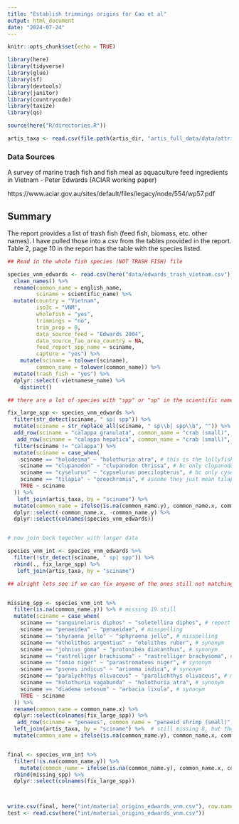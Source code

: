 ```yaml
---
title: "Establish trimmings origins for Cao et al"
output: html_document
date: "2024-07-24"
---
```



```r

knitr::opts_chunk$set(echo = TRUE)

library(here)
library(tidyverse)
library(glue)
library(sf)
library(devtools)
library(janitor)
library(countrycode)
library(taxize)
library(qs)

source(here("R/directories.R"))

artis_taxa <- read.csv(file.path(artis_dir, "artis_full_data/data/attribute tables/sciname.csv")) ## read in attribute table with common names

```

### Data Sources

A survey of marine trash fish and fish meal as aquaculture feed ingredients in Vietnam - Peter Edwards (ACIAR working paper)

https://www.aciar.gov.au/sites/default/files/legacy/node/554/wp57.pdf

## Summary

The report provides a list of trash fish (feed fish, biomass, etc. other names). I have pulled those into a csv from the tables provided in the report. Table 2, page 10 in the report has the table with the species listed. 


```r

## Read in the whole fish species (NOT TRASH FISH) file

species_vnm_edwards <- read.csv(here("data/edwards_trash_vietnam.csv")) %>%
  clean_names() %>%
  rename(common_name = english_name, 
         sciname = scientific_name) %>% 
  mutate(country = "Vietnam",
         iso3c = "VNM", 
         wholefish = "yes",
         trimmings = "no",
         trim_prop = 0,
         data_source_feed = "Edwards 2004",
         data_source_fao_area_country = NA,
         feed_report_spp_name = sciname,
         capture = "yes") %>%
    mutate(sciname = tolower(sciname),
         common_name = tolower(common_name)) %>%
  mutate(trash_fish = "yes") %>%
  dplyr::select(-vietnamese_name) %>%
    distinct() 

## there are a lot of species with "spp" or "sp" in the scientific names. Let's try to fix these to match the ARTIS taxa. Also there are some colloquial names used that I fix here. 

fix_large_spp <- species_vnm_edwards %>%
  filter(str_detect(sciname, " sp| spp")) %>%
  mutate(sciname = str_replace_all(sciname, " sp\\b| spp\\b", "")) %>%
  add_row(sciname = "calappa granulata", common_name = "crab (small)", type = "trashfish", country = "Vietnam", iso3c = "VNM", wholefish = "yes", trimmings = "no", trim_prop = 0, data_source_feed = "Edwards 2004", data_source_fao_area_country = NA, feed_report_spp_name = "Calappa sp", capture = "yes", trash_fish = "yes") %>% 
   add_row(sciname = "calappa hepatica", common_name = "crab (small)", type = "trashfish", country = "Vietnam", iso3c = "VNM", wholefish = "yes", trimmings = "no", trim_prop = 0, data_source_feed = "Edwards 2004", data_source_fao_area_country = NA, feed_report_spp_name = "Calappa sp", capture = "yes", trash_fish = "yes") %>% # add the only calappa species in ARTIS
  filter(sciname != "calappa") %>%
  mutate(sciname = case_when(
    sciname == "holodeima" ~ "holothuria atra", # this is the lollyfish in ARTIS
    sciname == "clupanodon" ~ "clupanodon thrissa", # bc only clupanodon genus in ARTIS
    sciname == "cyselurus" ~ "cypselurus poecilopterus", # bc only cyselurus genus in ARTIS
    sciname == "tilapia" ~ "oreochromis", # assume they just mean tilapia nei
    TRUE ~ sciname
  )) %>%
   left_join(artis_taxa, by = "sciname") %>%
  mutate(common_name = ifelse(is.na(common_name.y), common_name.x, common_name.y)) %>%
  dplyr::select(-common_name.x, -common_name.y) %>%
  dplyr::select(colnames(species_vnm_edwards))


# now join back together with larger data 

species_vnm_int <- species_vnm_edwards %>%
  filter(!str_detect(sciname, " sp| spp")) %>%
  rbind(., fix_large_spp) %>%
   left_join(artis_taxa, by = "sciname") 

## alright lets see if we can fix anyone of the ones still not matching to ARTIS


missing_spp <- species_vnm_int %>%
  filter(is.na(common_name.y)) %>% # missing 19 still 
  mutate(sciname = case_when(
    sciname == "sanguinolaris diphos" ~ "soletellina diphos", # report had wrong sciname for diphos sanguin
    sciname == "penaeidea" ~ "penaeidae", # misspelling
    sciname == "shyraena jello" ~ "sphyraena jello", # misspelling
    sciname == "otholithes argentius" ~ "otolithes ruber", # synonym
    sciname == "johnius goma" ~ "protonibea diacanthus", # synonym
    sciname == "rastrelliger brachisoma" ~ "rastrelliger brachysoma", # synonym
    sciname == "fomio niger" ~ "parastromateus niger", # synonym
    sciname == "psenes indicus" ~ "ariomma indica", # synonym 
    sciname == "paralychthys olivaceus" ~ "paralichthys olivaceus", # misspelling
    sciname == "holothuria vagabunda" ~ "holothuria atra", # synonym
    sciname == "diadema setosum" ~ "arbacia lixula", # synonym
    TRUE ~ sciname
  )) %>%
  rename(common_name = common_name.x) %>% 
  dplyr::select(colnames(fix_large_spp)) %>%
   add_row(sciname = "penaeus", common_name = "penaeid shrimp (small)", type = "trashfish", country = "Vietnam", iso3c = "VNM", wholefish = "yes", trimmings = "no", trim_prop = 0, data_source_feed = "Edwards 2004", data_source_fao_area_country = NA, feed_report_spp_name = "penaeid shrimp (small)", capture = "yes", trash_fish = "yes") %>% ## adding row for penaeus shrimp nei
  left_join(artis_taxa, by = "sciname") %>%  # still missing 8, but they just aren't in ARTIS!
  mutate(common_name = ifelse(is.na(common_name.y), common_name.x, common_name.y))


final <- species_vnm_int %>%
  filter(!is.na(common_name.y)) %>%
    mutate(common_name = ifelse(is.na(common_name.y), common_name.x, common_name.y)) %>%
  rbind(missing_spp) %>%
  dplyr::select(colnames(fix_large_spp))



write.csv(final, here("int/material_origins_edwards_vnm.csv"), row.names = FALSE)
test <- read.csv(here("int/material_origins_edwards_vnm.csv"))

```


